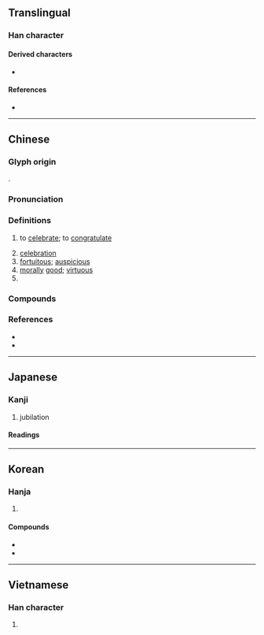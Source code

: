 {{also|庆}}
{{character info}}
==Translingual==

===Han character===
{{Han char|rn=61|rad=心|as=11|sn=15|four=00247|canj=IXE|ids=⿸⿸广⿻コ⿰丨丨⿱乛𢖻}}
{{attention|mul|it would be great to get a "stroke order diagram" for this one}}

====Derived characters====
* {{l|mul|[[櫦]], [[羻]], [[𡂻]], [[𥽝]], [[𨯙]], [[𪮿]], [[𪷸]], [[𫑭]], [[𮆯]]}}

====References====
* {{Han ref|kx=0400.130|dkj=11145|dj=0740.080|hdz=20903.090|uh=6176|ud=24950|bh=BC79|bd=48249}}

----

==Chinese==
{{zh-forms|s=庆|alt=𢙎,𢞢,𢝑}}

===Glyph origin===
{{Han etym}}
{{Han compound|廌|心|t1=legendary animal|t2=heart|ls=ic}}.

===Pronunciation===
{{zh-pron
|m=qìng
|m-s=qin4
|c=hing3
|c-t=hen1
|g=qin3
|h=pfs=khin;gd=kin4
|j=qing3
|mb=ke̿ng
|md=kéng
|mn=ml,jj,tw:khèng/ml:khiàⁿ
|mn-t=kêng3
|w=2qin
|x=qin4
|mc=y
|oc=y
|cat=v,n,a,pn
}}

===Definitions===
{{zh-hanzi}}

# to [[celebrate]]; to [[congratulate]]
#: {{zh-x|慶祝|to celebrate}}
# [[celebration]]
# [[fortuitous]]; [[auspicious]]
# [[morally]] [[good]]; [[virtuous]]
# {{surname|zh}}

===Compounds===
{{zh-der|慶祝|慶大霉素|慶典|慶賀|慶壽|慶幸|國慶日|不通弔慶|慶成|慶雲|寶慶|嘉慶|慶生|慶流子孫|慶曆|慶忌|慶士|慶功宴|慶功|慶伯利|具慶|吉慶|弄璋之慶|彈冠相慶|慶弔|家慶|婚喪喜慶|大慶|慶喜|慶生會|國慶|喜慶|同慶|吉慶無虞|天慶|吉凶慶弔|慶賞|懸弧之慶|普天同慶|率土同慶|積善餘慶|稱慶|祥風慶雲|拜家慶|溥天同慶|校慶|景星慶雲|週年慶|長慶集|衍慶|額手稱慶|重慶|節慶|餘慶|螽斯之慶|長慶體|誌慶|舉觴稱慶|一人有慶|休慶|作慶|先號後慶|具慶下|冥慶|協慶|合慶|吉慶花|善慶|嘉慶子|國慶節|展慶|延慶|延慶節|弔慶|忻慶|恩慶|悚慶|慶仰|慶削|慶勉|慶卹|慶卿|慶吊|慶命|慶唁|慶問|慶善|慶基|慶室|慶宥|慶幣|慶幫|慶廉|慶延|慶忌冠|慶快|慶忭|慶恤|慶悅|慶惠|慶慰|慶成宴|慶戴|慶抃|慶拜|慶施|慶旦|慶會|慶期|慶殃|慶氏學|慶泰|慶洽|慶渥|慶演|慶澤|慶煖|慶煙|慶父|慶牘|慶瑞|慶祉|慶祚|慶祥|慶福|慶禮|慶笑|慶節|慶綿|慶緒|慶羨|慶育|慶膺|慶色|慶荷|慶薀|慶裔|慶覃|慶觴|慶誕|慶謁|慶譽|慶豐司|慶賚|慶賜|慶賴|慶躍|慶輝|慶都|慶門|慶閥|慶陰|慶隆|慶霄|慶靈|慶餘|慶騰|成慶|拜慶|朝慶|榮慶|欣慶|歡慶|河清雲慶|洽慶|珍慶|瑞慶|瑞慶節|皇慶|祚慶|祝慶|祥慶|福慶|福慶錢|積慶|興慶|舉手相慶|行慶|表慶|覃慶|誕慶|貤慶|賀慶|賜慶|賞慶|贊慶|遐慶|遺慶|鍾慶|長慶|長慶赤|門慶|隆慶|隆慶窯|靈慶|額慶|額手慶|額手相慶|顯慶|顯慶輅|鴻慶|鴻慶宮}}

===References===
* {{R:yue:Hanzi}}
* {{R:twedu|A01424}}

----

==Japanese==

===Kanji===
{{ja-kanji|grade=c|rs=心11}}

# jubilation

====Readings====
{{ja-readings
|goon=きょう
|kanon=けい
|kun=よ-い, よろこ-ぶ
}}

----

==Korean==

===Hanja===
{{ko-hanja|경사|경}}

# {{hanja form of|경|[[celebration]]}}

====Compounds====
* {{ko-l|경사|[[happy]] [[event]]; [[auspicious]] [[occasion]]|慶事}}
* {{ko-l|국경일|[[national]] [[holiday]]|國慶日}}

----

==Vietnamese==

===Han character===
{{vi-readings|reading=khánh, khương|rs=心11}}

# {{rfdef|vi|sort=心11}}